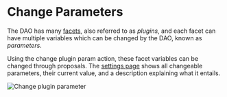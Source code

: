 # Change Parameters

The DAO has many [facets](/diamond/facets), also referred to as _plugins_, and each facet can have multiple variables which can be changed by the DAO, known as _parameters_.

Using the change plugin param action, these facet variables can be changed through proposals.
The [settings page](https://dao.secureseco.org/settings) shows all changeable parameters, their current value, and a description explaining what it entails.

![Change plugin parameter](/img/change-plugin-parameter-input.png)
